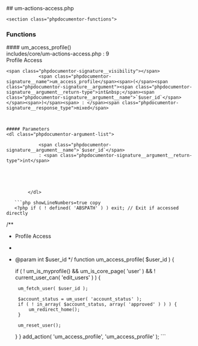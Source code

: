 

<div class="phpdocumentor-element -file">
    ## um-actions-access.php

        

    <section class="phpdocumentor-functions">
### Functions
<div class="phpdocumentor-element -function - ">
 #### um_access_profile()
       

<div class="phpdocumentor-element-found-in">
    <Link href="../files/includes-core-um-actions-access.html#source-view.9">includes/core/um-actions-access.php</Link> : <span class="phpdocumentor-element-found-in__line">9</span>
</div>

<div class="phpdocumentor-summary">
Profile Access
</div>


    <span class="phpdocumentor-signature__visibility"></span>
                <span class="phpdocumentor-signature__name">um_access_profile</span><span>(</span><span class="phpdocumentor-signature__argument"><span class="phpdocumentor-signature__argument__return-type">int&nbsp;</span><span class="phpdocumentor-signature__argument__name">`$user_id`</span></span><span>)</span><span> : </span><span class="phpdocumentor-signature__response_type">mixed</span>



    ##### Parameters
    <dl class="phpdocumentor-argument-list">
                    
                <span class="phpdocumentor-signature__argument__name">`$user_id`</span>
                : <span class="phpdocumentor-signature__argument__return-type">int</span>
                            
           
                 

           
            </dl>



<div className="py-4"></div>

</div>
</section>

       ```php showLineNumbers=true copy
       <?php if ( ! defined( 'ABSPATH' ) ) exit; // Exit if accessed directly


/**
 * Profile Access
 *
 * @param int $user_id
 */
function um_access_profile( $user_id ) {

	if ( ! um_is_myprofile() && um_is_core_page( 'user' ) && ! current_user_can( 'edit_users' ) ) {

		um_fetch_user( $user_id );

		$account_status = um_user( 'account_status' );
		if ( ! in_array( $account_status, array( 'approved' ) ) ) {
			um_redirect_home();
		}

		um_reset_user();

	}
}
add_action( 'um_access_profile', 'um_access_profile' );
       ```
</div>
